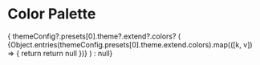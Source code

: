 

# Color Palette
<Meta title="Intro/Styling & Theming/Colors" />

  { themeConfig?.presets[0].theme?.extend?.colors? (
        <ColorPalette>
            {Object.entries(themeConfig.presets[0].theme.extend.colors).map(([k, v]) => {
                    return <ColorItem key={k} title={k} colors={v} />
                return null
            })}
        </ColorPalette>
    ) : null}



